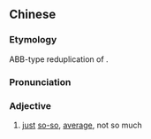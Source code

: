 ==Chinese==
{{zh-forms}}

===Etymology===
ABB-type reduplication of {{zh-l|一般|average}}.

===Pronunciation===
{{zh-pron
|m=一bānbān
|c=jat1 bun1 bun1
|cat=a
}}

===Adjective===
{{zh-adj}}

# [[just]] [[so-so]], [[average]], not so much
#: {{zh-x|甲：考 得 怎麼樣？乙：還 好 啦，一般般。|A: How was your exam result? B: It was OK, '''just average'''.}}